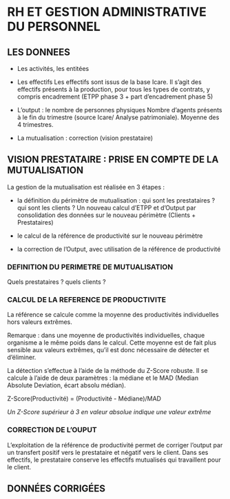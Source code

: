 # RH ET GESTION ADMINISTRATIVE DU PERSONNEL

## LES DONNEES


- Les activités, les entitées

- Les effectifs
Les effectifs sont issus de la base Icare. 
Il s'agit des effectifs présents à la production, pour tous les types de contrats, y compris encadrement (ETPP phase 3 + part d'encadrement phase 5)

- L'output : le nombre de personnes physiques
Nombre d'agents présents à le fin du trimestre (source Icare/ Analyse patrimoniale). Moyenne des 4 trimestres.

- La mutualisation : correction (vision prestataire) 

## VISION PRESTATAIRE : PRISE EN COMPTE DE LA MUTUALISATION

La gestion de la mutualisation est réalisée en 3 étapes :

- la définition du périmètre de mutualisation : qui sont les prestataires ?  qui sont les clients ? Un nouveau calcul d'ETPP et d'Output par consolidation des données sur le nouveau périmètre (Clients + Prestataires) 


- le calcul de la référence de productivité sur le nouveau périmètre

- la correction de l'Output, avec utilisation de la référence de productivité

### DEFINITION DU PERIMETRE DE MUTUALISATION

Quels prestataires ? quels clients ?

### CALCUL DE LA REFERENCE DE PRODUCTIVITE

La référence se calcule comme la moyenne des productivités individuelles hors valeurs extrêmes.

Remarque : dans une moyenne de productivités individuelles, chaque organisme a le même poids dans le calcul. Cette moyenne est de fait plus sensible aux valeurs extrêmes, qu'il est donc nécessaire de détecter et d'éliminer. 

La détection s'effectue à l'aide de la méthode du Z-Score robuste.
Il se calcule à l'aide de deux paramètres : la médiane et le MAD (Median Absolute Deviation, écart absolu médian).

Z-Score(Productivité) = (Productivité - Médiane)/MAD

*Un Z-Score supérieur à 3 en valeur absolue indique une valeur extrême*


### CORRECTION DE L'OUPUT

L'exploitation de la référence de productivité permet de corriger l'output par un transfert positif vers le prestataire et négatif vers le client.
Dans ses effectifs, le prestataire conserve les effectifs mutualisés qui travaillent pour le client. 

## DONNÉES CORRIGÉES

